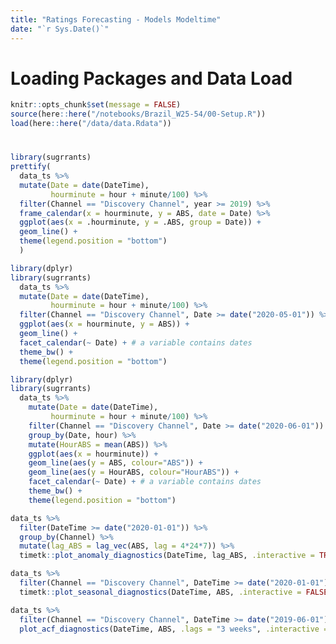 ```yaml
---
title: "Ratings Forecasting - Models Modeltime"
date: "`r Sys.Date()`"
---
```


# Loading Packages and Data Load
```r
knitr::opts_chunk$set(message = FALSE)
source(here::here("/notebooks/Brazil_W25-54/00-Setup.R"))
load(here::here("/data/data.Rdata"))
```

# 

```r
library(sugrrants)
prettify(
  data_ts %>% 
  mutate(Date = date(DateTime),
         hourminute = hour + minute/100) %>%
  filter(Channel == "Discovery Channel", year >= 2019) %>% 
  frame_calendar(x = hourminute, y = ABS, date = Date) %>% 
  ggplot(aes(x = .hourminute, y = .ABS, group = Date)) +
  geom_line() +
  theme(legend.position = "bottom")
  )

```

```r
library(dplyr)
library(sugrrants)
  data_ts %>% 
  mutate(Date = date(DateTime),
         hourminute = hour + minute/100) %>%
  filter(Channel == "Discovery Channel", Date >= date("2020-05-01")) %>% 
  ggplot(aes(x = hourminute, y = ABS)) +
  geom_line() +
  facet_calendar(~ Date) + # a variable contains dates
  theme_bw() +
  theme(legend.position = "bottom")


```

```r
library(dplyr)
library(sugrrants)
  data_ts %>% 
    mutate(Date = date(DateTime),
         hourminute = hour + minute/100) %>%
    filter(Channel == "Discovery Channel", Date >= date("2020-06-01")) %>%
    group_by(Date, hour) %>% 
    mutate(HourABS = mean(ABS)) %>% 
    ggplot(aes(x = hourminute)) +
    geom_line(aes(y = ABS, colour="ABS")) +
    geom_line(aes(y = HourABS, colour="HourABS")) +        
    facet_calendar(~ Date) + # a variable contains dates
    theme_bw() +
    theme(legend.position = "bottom")

```

```r
data_ts %>% 
  filter(DateTime >= date("2020-01-01")) %>%
  group_by(Channel) %>% 
  mutate(lag_ABS = lag_vec(ABS, lag = 4*24*7)) %>% 
  timetk::plot_anomaly_diagnostics(DateTime, lag_ABS, .interactive = TRUE, .facet_ncol = 2)
```

```r
data_ts %>% 
  filter(Channel == "Discovery Channel", DateTime >= date("2020-01-01")) %>%
  timetk::plot_seasonal_diagnostics(DateTime, ABS, .interactive = FALSE)
```

```r
data_ts %>% 
  filter(Channel == "Discovery Channel", DateTime >= date("2019-06-01")) %>%
  plot_acf_diagnostics(DateTime, ABS, .lags = "3 weeks", .interactive = FALSE)
```

